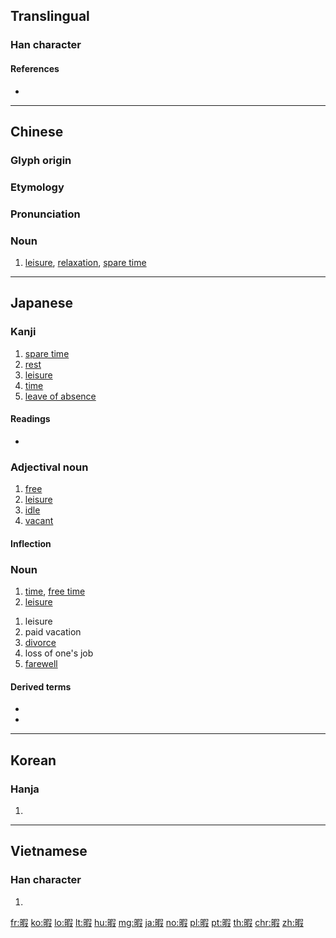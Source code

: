 {{character info/new}}
==Translingual==

===Han character===
{{Han char|rn=72|rad=日|as=09|sn=13|four=67047|canj=ARSE|ids=⿰日叚}}

====References====
* {{Han ref|kx=0497.360|dkj=14036|dj=0865.270|hdz=21527.020|uh=6687|ud=26247|bh=B776|bd=46966}}

----

==Chinese==
{{zh-forms}}

===Glyph origin===
{{Han etym}}

===Etymology===
{{rfe|zh|Any relation to 假 ("vacation")?}}

===Pronunciation===
{{zh-pron
|m=xiá
|c=haa6
|mn=qz,xm:hâ/qz,tw,xm:hā/zz:hēe/qz:hě/tw,xm:hē/xm:hê
|mn_note=hâ/hā/hēe - literary; hě/hē/hê - vernacular
|mc=y
|oc=y
|ma=
|cat=n
}}

===Noun===
{{zh-noun}}

# [[leisure]], [[relaxation]], [[spare time]]

----

==Japanese==

===Kanji===
{{ja-kanji|grade=c|rs=日09}}

# [[spare time]]
# [[rest]]
# [[leisure]]
# [[time]]
# [[leave of absence]]

====Readings====
* {{ja-readings|goon=[[げ]] (ge)|kanon=[[か]] (ka)|kun=[[ひま]] (hima), [[いとま]] (itoma)}}

===Adjectival noun===
{{ja-adj|infl=na|ひま}}

# [[free]]
# [[leisure]]
# [[idle]]
# [[vacant]]

====Inflection====
{{ja-na|ひま}}

===Noun===
{{ja-noun|ひま}}

# [[time]], [[free time]]
# [[leisure]]

{{ja-noun|いとま}}

# leisure
# paid vacation
# [[divorce]]
# loss of one's job
# [[farewell]]

====Derived terms====
* {{ja-r|暇人|ひまじん}}
* {{ja-r|暇を唾す|ひま を つばす}}

----

==Korean==

===Hanja===
{{ko-hanja|hangeul=가|eumhun=|rv=ga|mr=ka|y=ka}}

# {{defn|lang=ko|sort=日09}}

----

==Vietnamese==

===Han character===
{{vi-hantu|[[hạ]], [[hả]], [[há]]|rs=日09}}

# {{defn|lang=vi|sort=日09}}

[[fr:暇]]
[[ko:暇]]
[[lo:暇]]
[[lt:暇]]
[[hu:暇]]
[[mg:暇]]
[[ja:暇]]
[[no:暇]]
[[pl:暇]]
[[pt:暇]]
[[th:暇]]
[[chr:暇]]
[[zh:暇]]